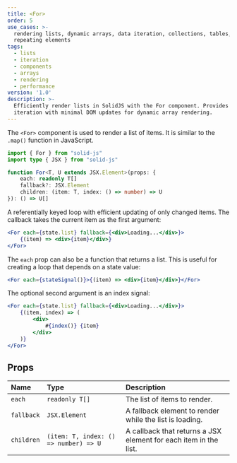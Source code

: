 ```yaml
---
title: <For>
order: 5
use_cases: >-
  rendering lists, dynamic arrays, data iteration, collections, tables,
  repeating elements
tags:
  - lists
  - iteration
  - components
  - arrays
  - rendering
  - performance
version: '1.0'
description: >-
  Efficiently render lists in SolidJS with the For component. Provides keyed
  iteration with minimal DOM updates for dynamic array rendering.
---
```


The `<For>` component is used to render a list of items. It is similar to the `.map()` function in JavaScript.

```ts
import { For } from "solid-js"
import type { JSX } from "solid-js"

function For<T, U extends JSX.Element>(props: {
	each: readonly T[]
	fallback?: JSX.Element
	children: (item: T, index: () => number) => U
}): () => U[]
```

A referentially keyed loop with efficient updating of only changed items. The callback takes the current item as the first argument:

```jsx
<For each={state.list} fallback={<div>Loading...</div>}>
	{(item) => <div>{item}</div>}
</For>
```

The `each` prop can also be a function that returns a list. This is useful for creating a loop that depends on a state value:

```jsx
<For each={stateSignal()}>{(item) => <div>{item}</div>}</For>
```

The optional second argument is an index signal:

```jsx
<For each={state.list} fallback={<div>Loading...</div>}>
	{(item, index) => (
		<div>
			#{index()} {item}
		</div>
	)}
</For>
```

## Props

| Name       | Type                                  | Description                                                      |
| :--------- | :------------------------------------ | :--------------------------------------------------------------- |
| `each`     | `readonly T[]`                        | The list of items to render.                                     |
| `fallback` | `JSX.Element`                         | A fallback element to render while the list is loading.          |
| `children` | `(item: T, index: () => number) => U` | A callback that returns a JSX element for each item in the list. |
